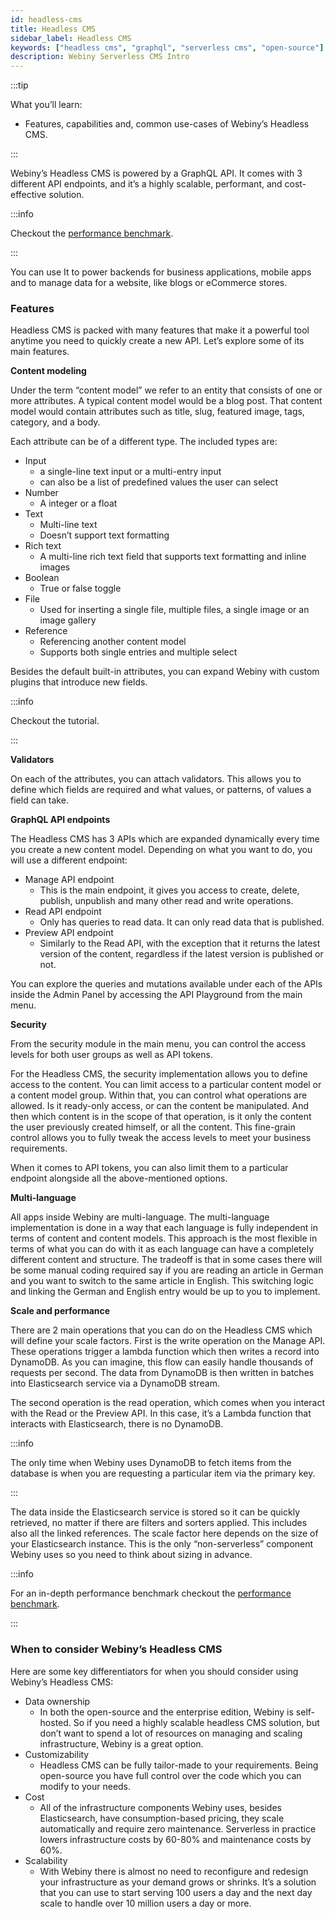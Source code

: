 ```yaml
---
id: headless-cms
title: Headless CMS
sidebar_label: Headless CMS
keywords: ["headless cms", "graphql", "serverless cms", "open-source"]
description: Webiny Serverless CMS Intro
---
```


:::tip

What you’ll learn:

- Features, capabilities and, common use-cases of Webiny’s Headless CMS.

:::

Webiny’s Headless CMS is powered by a GraphQL API. It comes with 3 different API endpoints, and it’s a highly scalable, performant, and cost-effective solution.

:::info

Checkout the [performance benchmark](https://docs.webiny.com/docs/webiny-overview/performance-benchmark/introduction).

:::

You can use It to power backends for business applications, mobile apps and to manage data for a website, like blogs or eCommerce stores.

### Features

Headless CMS is packed with many features that make it a powerful tool anytime you need to quickly create a new API. Let’s explore some of its main features.

**Content modeling**

Under the term “content model” we refer to an entity that consists of one or more attributes. A typical content model would be a blog post. That content model would contain attributes such as title, slug, featured image, tags, category, and a body. 

Each attribute can be of a different type. The included types are:

- Input
    - a single-line text input or a multi-entry input
    - can also be a list of predefined values the user can select
- Number
    - A integer or a float
- Text
    - Multi-line text
    - Doesn’t support text formatting
- Rich text
    - A multi-line rich text field that supports text formatting and inline images
- Boolean
    - True or false toggle
- File
    - Used for inserting a single file, multiple files, a single image or an image gallery
- Reference
    - Referencing another content model
    - Supports both single entries and multiple select

Besides the default built-in attributes, you can expand Webiny with custom plugins that introduce new fields. 

:::info

Checkout the tutorial.

:::

**Validators**

On each of the attributes, you can attach validators. This allows you to define which fields are required and what values, or patterns, of values a field can take.

**GraphQL API endpoints**

The Headless CMS has 3 APIs which are expanded dynamically every time you create a new content model. Depending on what you want to do, you will use a different endpoint:

- Manage API endpoint
    - This is the main endpoint, it gives you access to create, delete, publish, unpublish and many other read and write operations.
- Read API endpoint
    - Only has queries to read data. It can only read data that is published.
- Preview API endpoint
    - Similarly to the Read API, with the exception that it returns the latest version of the content, regardless if the latest version is published or not.

You can explore the queries and mutations available under each of the APIs inside the Admin Panel by accessing the API Playground from the main menu.

**Security**

From the security module in the main menu, you can control the access levels for both user groups as well as API tokens. 

For the Headless CMS, the security implementation allows you to define access to the content. You can limit access to a particular content model or a content model group. Within that, you can control what operations are allowed. Is it ready-only access, or can the content be manipulated. And then which content is in the scope of that operation, is it only the content the user previously created himself, or all the content. This fine-grain control allows you to fully tweak the access levels to meet your business requirements. 

When it comes to API tokens, you can also limit them to a particular endpoint alongside all the above-mentioned options. 

**Multi-language**

All apps inside Webiny are multi-language. The multi-language implementation is done in a way that each language is fully independent in terms of content and content models. This approach is the most flexible in terms of what you can do with it as each language can have a completely different content and structure. The tradeoff is that in some cases there will be some manual coding required say if you are reading an article in German and you want to switch to the same article in English. This switching logic and linking the German and English entry would be up to you to implement. 

**Scale and performance**

There are 2 main operations that you can do on the Headless CMS which will define your scale factors. First is the write operation on the Manage API. These operations trigger a lambda function which then writes a record into DynamoDB. As you can imagine, this flow can easily handle thousands of requests per second. The data from DynamoDB is then written in batches into Elasticsearch service via a DynamoDB stream. 

The second operation is the read operation, which comes when you interact with the Read or the Preview API. In this case, it’s a Lambda function that interacts with Elasticsearch, there is no DynamoDB. 

:::info

The only time when Webiny uses DynamoDB to fetch items from the database is when you are requesting a particular item via the primary key. 

:::

The data inside the Elasticsearch service is stored so it can be quickly retrieved, no matter if there are filters and sorters applied. This includes also all the linked references. The scale factor here depends on the size of your Elasticsearch instance. This is the only “non-serverless” component Webiny uses so you need to think about sizing in advance.

:::info

For an in-depth performance benchmark checkout the [performance benchmark](https://docs.webiny.com/docs/webiny-overview/performance-benchmark/introduction).

:::

### When to consider Webiny’s Headless CMS

Here are some key differentiators for when you should consider using Webiny’s Headless CMS:

- Data ownership
    - In both the open-source and the enterprise edition, Webiny is self-hosted. So if you need a highly scalable headless CMS solution, but don’t want to spend a lot of resources on managing and scaling infrastructure, Webiny is a great option.
- Customizability
    - Headless CMS can be fully tailor-made to your requirements. Being open-source you have full control over the code which you can modify to your needs.
- Cost
    - All of the infrastructure components Webiny uses, besides Elasticsearch, have consumption-based pricing, they scale automatically and require zero maintenance. Serverless in practice lowers infrastructure costs by 60-80% and maintenance costs by 60%.
- Scalability
    - With Webiny there is almost no need to reconfigure and redesign your infrastructure as your demand grows or shrinks. It’s a solution that you can use to start serving 100 users a day and the next day scale to handle over 10 million users a day or more.
